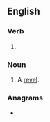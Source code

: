 ==English==

===Verb===
{{head|en|verb form}}

# {{present participle of|en|revel|nocat=1}}

===Noun===
{{en-noun}}

# A [[revel]].

===Anagrams===
* {{anagrams|en|a=eegillnrv|Grenville}}
